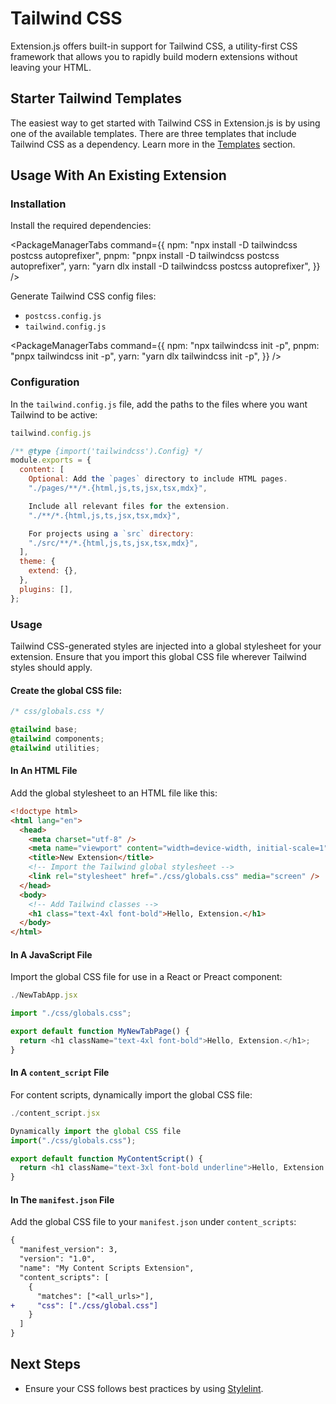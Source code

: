 
<AvatarImage icon="tailwindcss" />

# Tailwind CSS

Extension.js offers built-in support for Tailwind CSS, a utility-first CSS framework that allows you to rapidly build modern extensions without leaving your HTML.

## Starter Tailwind Templates

The easiest way to get started with Tailwind CSS in Extension.js is by using one of the available templates. There are three templates that include Tailwind CSS as a dependency. Learn more in the [Templates](../getting-started/templates) section.

## Usage With An Existing Extension

### Installation

Install the required dependencies:

<PackageManagerTabs
  command={{
    npm: "npx install -D tailwindcss postcss autoprefixer",
    pnpm: "pnpx install -D tailwindcss postcss autoprefixer",
    yarn: "yarn dlx install -D tailwindcss postcss autoprefixer",
  }}
/>

Generate Tailwind CSS config files:

- `postcss.config.js`
- `tailwind.config.js`

<PackageManagerTabs
  command={{
    npm: "npx tailwindcss init -p",
    pnpm: "pnpx tailwindcss init -p",
    yarn: "yarn dlx tailwindcss init -p",
  }}
/>

### Configuration

In the `tailwind.config.js` file, add the paths to the files where you want Tailwind to be active:

```js
tailwind.config.js

/** @type {import('tailwindcss').Config} */
module.exports = {
  content: [
    Optional: Add the `pages` directory to include HTML pages.
    "./pages/**/*.{html,js,ts,jsx,tsx,mdx}",

    Include all relevant files for the extension.
    "./**/*.{html,js,ts,jsx,tsx,mdx}",

    For projects using a `src` directory:
    "./src/**/*.{html,js,ts,jsx,tsx,mdx}",
  ],
  theme: {
    extend: {},
  },
  plugins: [],
};
```

### Usage

Tailwind CSS-generated styles are injected into a global stylesheet for your extension. Ensure that you import this global CSS file wherever Tailwind styles should apply.

#### Create the global CSS file:

```css
/* css/globals.css */

@tailwind base;
@tailwind components;
@tailwind utilities;
```

#### In An HTML File

Add the global stylesheet to an HTML file like this:

```html
<!doctype html>
<html lang="en">
  <head>
    <meta charset="utf-8" />
    <meta name="viewport" content="width=device-width, initial-scale=1" />
    <title>New Extension</title>
    <!-- Import the Tailwind global stylesheet -->
    <link rel="stylesheet" href="./css/globals.css" media="screen" />
  </head>
  <body>
    <!-- Add Tailwind classes -->
    <h1 class="text-4xl font-bold">Hello, Extension.</h1>
  </body>
</html>
```

#### In A JavaScript File

Import the global CSS file for use in a React or Preact component:

```js
./NewTabApp.jsx

import "./css/globals.css";

export default function MyNewTabPage() {
  return <h1 className="text-4xl font-bold">Hello, Extension.</h1>;
}
```

#### In A `content_script` File

For content scripts, dynamically import the global CSS file:

```js
./content_script.jsx

Dynamically import the global CSS file
import("./css/globals.css");

export default function MyContentScript() {
  return <h1 className="text-3xl font-bold underline">Hello, Extension!</h1>;
}
```

#### In The `manifest.json` File

Add the global CSS file to your `manifest.json` under `content_scripts`:

```diff
{
  "manifest_version": 3,
  "version": "1.0",
  "name": "My Content Scripts Extension",
  "content_scripts": [
    {
      "matches": ["<all_urls>"],
+     "css": ["./css/global.css"]
    }
  ]
}
```

## Next Steps

- Ensure your CSS follows best practices by using [Stylelint](./stylelint.mdx).
